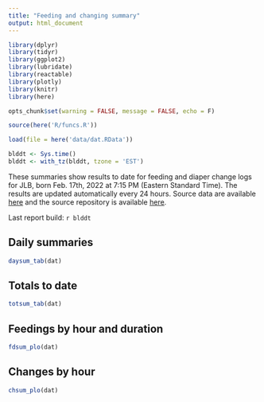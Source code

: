 ```yaml
---
title: "Feeding and changing summary"
output: html_document
---
```


```r
library(dplyr)
library(tidyr)
library(ggplot2)
library(lubridate)
library(reactable)
library(plotly)
library(knitr)
library(here)

opts_chunk$set(warning = FALSE, message = FALSE, echo = F)

source(here('R/funcs.R'))

load(file = here('data/dat.RData'))

blddt <- Sys.time()
blddt <- with_tz(blddt, tzone = 'EST')
```

These summaries show results to date for feeding and diaper change logs for JLB, born Feb. 17th, 2022 at 7:15 PM (Eastern Standard Time).  The results are updated automatically every 24 hours. Source data are available [here](https://docs.google.com/spreadsheets/d/1TOIquQt2WtM1FpQjc1uKp1GRdbYxen0zD9g78gYcmV8/edit?usp=sharing) and the source repository is available [here](https://github.com/fawda123/baby-stats).  

Last report build: `r blddt`

## Daily summaries

```r
daysum_tab(dat)
```

## Totals to date 

```r
totsum_tab(dat)
```

## Feedings by hour and duration

```r
fdsum_plo(dat)
```

## Changes by hour

```r
chsum_plo(dat)
```